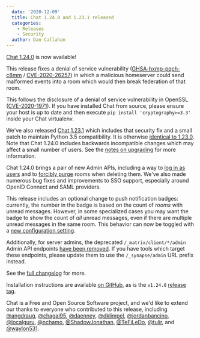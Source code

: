 ```yaml
---
  date: '2020-12-09'
  title: Chat 1.24.0 and 1.23.1 released
  categories:
    - Releases
    - Security
  author: Dan Callahan
---
```


  [Chat 1.24.0](https://github.com/matrix-org/synapse/releases/tag/v1.24.0) is now available!

  This release fixes a denial of service vulnerability ([GHSA-hxmp-pqch-c8mm](https://github.com/matrix-org/synapse/security/advisories/GHSA-hxmp-pqch-c8mm) / [CVE-2020-26257](https://cve.mitre.org/cgi-bin/cvename.cgi?name=CVE-2020-26257)) in which a malicious homeserver could send malformed events into a room which would then break federation of that room.

  This follows the disclosure of a denial of service vulnerability in OpenSSL ([CVE-2020-1971](https://www.openssl.org/news/secadv/20201208.txt)). If you have installed Chat from source, please ensure your host is up to date and then execute `pip install 'cryptography>=3.3'` inside your Chat virtualenv.

  We've also released [Chat 1.23.1](https://github.com/matrix-org/synapse/releases/tag/v1.23.1) which includes that security fix and a small patch to maintain Python 3.5 compatibility. It is otherwise [identical to 1.23.0](https://github.com/matrix-org/synapse/compare/v1.23.0...v1.23.1). Note that Chat 1.24.0 includes backwards incompatible changes which may affect a small number of users. See the [notes on upgrading](https://github.com/matrix-org/synapse/blob/develop/UPGRADE.rst#upgrading-to-v1240) for more information.

  Chat 1.24.0 brings a pair of new Admin APIs, including a way to [log in as users](https://github.com/matrix-org/synapse/blob/v1.24.0/docs/admin_api/user_admin_api.rst#login-as-a-user) and to [forcibly purge](https://github.com/matrix-org/synapse/blob/v1.24.0/docs/admin_api/rooms.md#delete-room-api) rooms when deleting them. We've also made numerous bug fixes and improvements to SSO support, especially around OpenID Connect and SAML providers.

  This release includes an optional change to push notification badges: currently, the number in the badge is based on the count of _rooms_ with unread messages. However, in some specialized cases you may want the badge to show the count of _all_ unread messages, even if there are multiple unread messages in the same room. This behavior can now be toggled with a [new configuration setting](https://github.com/matrix-org/synapse/pull/8820).

  Additionally, for server admins, the deprecated `/_matrix/client/*/admin` Admin API endpoints [have been removed](https://github.com/matrix-org/synapse/issues/8785). If you have tools which target these endpoints, please update them to use the `/_synapse/admin` URL prefix instead.

  See the [full changelog](https://github.com/matrix-org/synapse/blob/v1.24.0/CHANGES.md) for more.

  Installation instructions are available [on GitHub](https://github.com/matrix-org/synapse/blob/master/INSTALL.md), as is the `v1.24.0` [release tag](https://github.com/matrix-org/synapse/releases/tag/v1.24.0).

  Chat is a Free and Open Source Software project, and we'd like to extend our thanks to everyone who contributed to this release, including [@angdraug](https://github.com/angdraug), [@chagai95](https://github.com/chagai95), [@daenney](https://github.com/daenney), [@dklimpel](https://github.com/dklimpel), [@jordanbancino](https://github.com/jordanbancino), [@localguru](https://github.com/localguru), [@nchamo](https://github.com/nchamo), [@ShadowJonathan](https://github.com/ShadowJonathan), [@TeFiLeDo](https://github.com/TeFiLeDo), [@tulir](https://github.com/tulir), and [@waylon531](https://github.com/waylon531).


